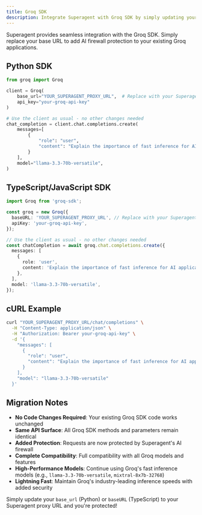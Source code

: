 ```yaml
---
title: Groq SDK
description: Integrate Superagent with Groq SDK by simply updating your base URL
---
```


Superagent provides seamless integration with the Groq SDK. Simply replace your base URL to add AI firewall protection to your existing Groq applications.

## Python SDK

```python title="Python SDK Setup"
from groq import Groq

client = Groq(
    base_url="YOUR_SUPERAGENT_PROXY_URL",  # Replace with your Superagent proxy
    api_key="your-groq-api-key"
)

# Use the client as usual - no other changes needed
chat_completion = client.chat.completions.create(
    messages=[
        {
            "role": "user",
            "content": "Explain the importance of fast inference for AI applications.",
        }
    ],
    model="llama-3.3-70b-versatile",
)
```

## TypeScript/JavaScript SDK

```typescript title="TypeScript/JavaScript SDK Setup"
import Groq from 'groq-sdk';

const groq = new Groq({
  baseURL: 'YOUR_SUPERAGENT_PROXY_URL', // Replace with your Superagent proxy
  apiKey: 'your-groq-api-key',
});

// Use the client as usual - no other changes needed
const chatCompletion = await groq.chat.completions.create({
  messages: [
    {
      role: 'user',
      content: 'Explain the importance of fast inference for AI applications.',
    },
  ],
  model: 'llama-3.3-70b-versatile',
});
```

## cURL Example

```bash title="cURL Request"
curl "YOUR_SUPERAGENT_PROXY_URL/chat/completions" \
  -H "Content-Type: application/json" \
  -H "Authorization: Bearer your-groq-api-key" \
  -d '{
    "messages": [
      {
        "role": "user",
        "content": "Explain the importance of fast inference for AI applications."
      }
    ],
    "model": "llama-3.3-70b-versatile"
  }'
```

## Migration Notes

- **No Code Changes Required**: Your existing Groq SDK code works unchanged
- **Same API Surface**: All Groq SDK methods and parameters remain identical
- **Added Protection**: Requests are now protected by Superagent's AI firewall
- **Complete Compatibility**: Full compatibility with all Groq models and features
- **High-Performance Models**: Continue using Groq's fast inference models (e.g., `llama-3.3-70b-versatile`, `mixtral-8x7b-32768`)
- **Lightning Fast**: Maintain Groq's industry-leading inference speeds with added security

Simply update your `base_url` (Python) or `baseURL` (TypeScript) to your Superagent proxy URL and you're protected!